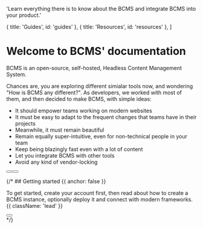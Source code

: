 
  'Learn everything there is to know about the BCMS and integrate BCMS into your product.'

  { title: 'Guides', id: 'guides' },
  { title: 'Resources', id: 'resources' },
]

# Welcome to BCMS' documentation

BCMS is an open-source, self-hosted, Headless Content Management System.

Chances are, you are exploring different simialar tools now, and wondering "How is BCMS any different?".
As developers, we worked with most of them, and then decided to make BCMS, with simple ideas:
- It should empower teams working on modern websites
- It must be easy to adapt to the frequent changes that teams have in their projects
- Meanwhile, it must remain beautiful
- Remain equally super-intuitive, even for non-technical people in your team
- Keep being blazingly fast even with a lot of content
- Let you integrate BCMS with other tools
- Avoid any kind of vendor-locking


<div className="not-prose mb-16 mt-6 flex gap-3">
  <Button href="/quickstart" arrow="right" children="Quickstart" />
  <Button href="/sdk" variant="outline" children="Explore SDKs" />
</div>

{/* ## Getting started {{ anchor: false }}

To get started, create your account first, then read about how to create a BCMS instance, optionally deploy it and connect with modern frameworks. {{ className: 'lead' }}

<div className="not-prose">
  <Button
    href="https://cloud.thebcms.com/"
    variant="text"
    arrow="right"
    children="Create your account"
  />
</div> */}

<Guides />

<Resources />
